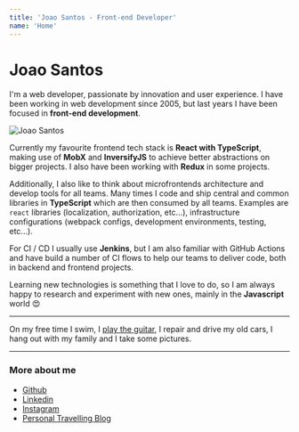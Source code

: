 ```yaml
---
title: 'Joao Santos - Front-end Developer'
name: 'Home'
---
```

# Joao Santos

I'm a web developer, passionate by innovation and user experience. I have been working in web development since 2005, but last years I have been focused in **front-end development**.

![Joao Santos](../assets/joao-santos.jpg#headshot)

Currently my favourite frontend tech stack is **React with TypeScript**, making use of **MobX** and **InversifyJS** to achieve better abstractions on bigger projects.
I also have been working with **Redux** in some projects.

Additionally, I also like to think about microfrontends architecture and develop tools for all teams. Many times I code and ship
central and common libraries in **TypeScript** which are then consumed by all teams. Examples are `react` libraries (localization, authorization, etc...),
infrastructure configurations (webpack configs, development environments, testing, etc...).

For CI / CD I usually use **Jenkins**, but I am also familiar with GitHub Actions and have build a number of CI flows to help our teams to deliver code, both in backend and frontend projects.

Learning new technologies is something that I love to do, so I am always happy to research and experiment with new ones, mainly in the **Javascript** world 😍

---

On my free time I swim, I [play the guitar](https://www.youtube.com/watch?v=CpinZPqXYhc&list=PLsiS4dN8ap2_2N27tJkPMfv4-0uDTvcco&index=1), I repair and drive my old cars, I hang out with my family and I take some pictures.


---

### More about me

* [Github](https://github.com/webfueler)
* [Linkedin](https://www.linkedin.com/in/webfueler/)
* [Instagram](https://www.instagram.com/joao.mg.santos/)
* [Personal Travelling Blog](https://joaoejoana.com/)
